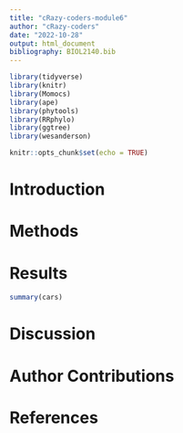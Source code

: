 ```yaml
---
title: "cRazy-coders-module6"
author: "cRazy-coders"
date: "2022-10-28"
output: html_document
bibliography: BIOL2140.bib
---
```


```r
library(tidyverse)
library(knitr)
library(Momocs)
library(ape)
library(phytools)
library(RRphylo)
library(ggtree)
library(wesanderson)
```

```r
knitr::opts_chunk$set(echo = TRUE)
```

# Introduction

# Methods

# Results
```r
summary(cars)
```
# Discussion

# Author Contributions

# References
